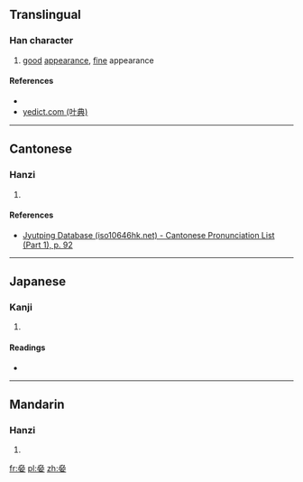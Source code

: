 ==Translingual==

===Han character===
{{Han char|rn=38|rad=女|as=06|sn=9|four=4740<sub>4</sub>|canj=大尸大尸女 (KSKSV)|ids=⿱[[劦]][[女]]}}

# [[good]] [[appearance]], [[fine]] appearance

====References====
* {{Han ref|kx=0260.250|dkj=06231|dj=0527.010|hdz=21049.020|uh=59ED|ud=23021|bh=CE76|bd=52854}}
*[http://yedict.com/htm/59/59ED.htm yedict.com (叶典)]

----

==Cantonese==

===Hanzi===
{{yue-hanzi|jyut=[[him3]]|y=him3}}

# {{defn|lang=yue|sort=女06}}

====References====
* [http://www.iso10646hk.net/jp/document/download.jsp Jyutping Database (iso10646hk.net) - Cantonese Pronunciation List (Part 1), p. 92]

----

==Japanese==

===Kanji===
{{ja-kanji|grade=|rs=女06}}

# {{defn|lang=ja|sort=女06}}

====Readings====
* {{ja-readings|on=[[けん]] (ken)|kun=[[みめよいさま]] (mimeyoisama)}}

----

==Mandarin==

===Hanzi===
{{cmn-hanzi|pin=[[xiàn]] ([[xian4]])|wg=hsien<sup>4</sup>}}

# {{defn|lang=cmn|sort=女06}}

[[fr:姭]]
[[pl:姭]]
[[zh:姭]]